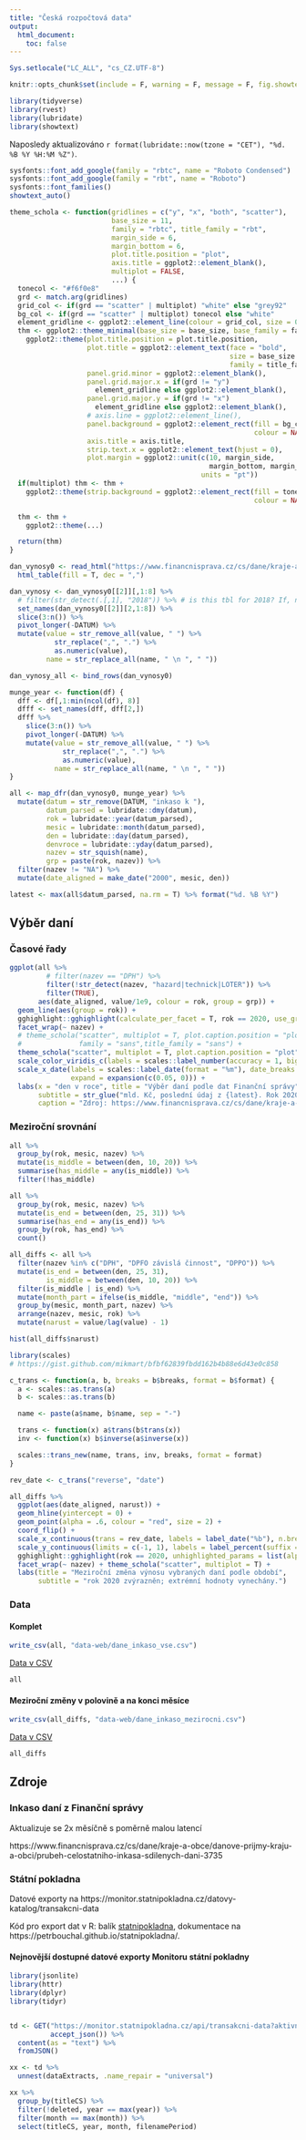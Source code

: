 ```yaml
---
title: "Česká rozpočtová data"
output:
  html_document:
    toc: false
---
```


```r
Sys.setlocale("LC_ALL", "cs_CZ.UTF-8")

knitr::opts_chunk$set(include = F, warning = F, message = F, fig.showtext=TRUE)

library(tidyverse)
library(rvest)
library(lubridate)
library(showtext)

```

Naposledy aktualizováno `r format(lubridate::now(tzone = "CET"), "%d. %B %Y %H:%M %Z")`.

```r
sysfonts::font_add_google(family = "rbtc", name = "Roboto Condensed")
sysfonts::font_add_google(family = "rbt", name = "Roboto")
sysfonts::font_families()
showtext_auto()
```


```r
theme_schola <- function(gridlines = c("y", "x", "both", "scatter"),
                         base_size = 11,
                         family = "rbtc", title_family = "rbt",
                         margin_side = 6,
                         margin_bottom = 6,
                         plot.title.position = "plot",
                         axis.title = ggplot2::element_blank(),
                         multiplot = FALSE,
                         ...) {
  tonecol <- "#f6f0e8"
  grd <- match.arg(gridlines)
  grid_col <- if(grd == "scatter" | multiplot) "white" else "grey92"
  bg_col <- if(grd == "scatter" | multiplot) tonecol else "white"
  element_gridline <- ggplot2::element_line(colour = grid_col, size = 0.3)
  thm <- ggplot2::theme_minimal(base_size = base_size, base_family = family) +
    ggplot2::theme(plot.title.position = plot.title.position,
                   plot.title = ggplot2::element_text(face = "bold",
                                                      size = base_size * 1.2,
                                                      family = title_family),
                   panel.grid.minor = ggplot2::element_blank(),
                   panel.grid.major.x = if(grd != "y")
                     element_gridline else ggplot2::element_blank(),
                   panel.grid.major.y = if(grd != "x")
                     element_gridline else ggplot2::element_blank(),
                   # axis.line = ggplot2::element_line(),
                   panel.background = ggplot2::element_rect(fill = bg_col,
                                                            colour = NA),
                   axis.title = axis.title,
                   strip.text.x = ggplot2::element_text(hjust = 0),
                   plot.margin = ggplot2::unit(c(10, margin_side,
                                                 margin_bottom, margin_side),
                                               units = "pt"))
  if(multiplot) thm <- thm +
    ggplot2::theme(strip.background = ggplot2::element_rect(fill = tonecol,
                                                            colour = NA))

  thm <- thm +
    ggplot2::theme(...)

  return(thm)
}
```


```r
dan_vynosy0 <- read_html("https://www.financnisprava.cz/cs/dane/kraje-a-obce/danove-prijmy-kraju-a-obci/prubeh-celostatniho-inkasa-sdilenych-dani-3735") %>% 
  html_table(fill = T, dec = ",")

dan_vynosy <- dan_vynosy0[[2]][,1:8] %>%
  # filter(str_detect(.[,1], "2018")) %>% # is this tbl for 2018? If, not, change index above
  set_names(dan_vynosy0[[2]][2,1:8]) %>% 
  slice(3:n()) %>% 
  pivot_longer(-DATUM) %>%
  mutate(value = str_remove_all(value, " ") %>% 
           str_replace(",", ".") %>% 
           as.numeric(value),
         name = str_replace_all(name, " \n ", " "))

dan_vynosy_all <- bind_rows(dan_vynosy0)

munge_year <- function(df) {
  dff <- df[,1:min(ncol(df), 8)]
  dfff <- set_names(dff, dff[2,])
  dfff %>% 
    slice(3:n()) %>% 
    pivot_longer(-DATUM) %>%
    mutate(value = str_remove_all(value, " ") %>% 
             str_replace(",", ".") %>% 
             as.numeric(value),
           name = str_replace_all(name, " \n ", " "))
}

all <- map_dfr(dan_vynosy0, munge_year) %>% 
  mutate(datum = str_remove(DATUM, "inkaso k "),
         datum_parsed = lubridate::dmy(datum),
         rok = lubridate::year(datum_parsed),
         mesic = lubridate::month(datum_parsed),
         den = lubridate::day(datum_parsed),
         denvroce = lubridate::yday(datum_parsed),
         nazev = str_squish(name),
         grp = paste(rok, nazev)) %>% 
  filter(nazev != "NA") %>% 
  mutate(date_aligned = make_date("2000", mesic, den))

latest <- max(all$datum_parsed, na.rm = T) %>% format("%d. %B %Y")
```

## Výběr daní {.tabset}

### Časové řady

```r
ggplot(all %>% 
         # filter(nazev == "DPH") %>%
         filter(!str_detect(nazev, "hazard|technick|LOTER")) %>%
         filter(TRUE), 
       aes(date_aligned, value/1e9, colour = rok, group = grp)) +
  geom_line(aes(group = rok)) +
  gghighlight::gghighlight(calculate_per_facet = T, rok == 2020, use_group_by = T) +
  facet_wrap(~ nazev) + 
  # theme_schola("scatter", multiplot = T, plot.caption.position = "plot",
  #              family = "sans",title_family = "sans") + 
  theme_schola("scatter", multiplot = T, plot.caption.position = "plot") + 
  scale_color_viridis_c(labels = scales::label_number(accuracy = 1, big.mark = "")) +
  scale_x_date(labels = scales::label_date(format = "%m"), date_breaks = "months", 
               expand = expansion(c(0.05, 0))) +
  labs(x = "den v roce", title = "Výběr daní podle dat Finanční správy",
       subtitle = str_glue("mld. Kč, poslední údaj z {latest}. Rok 2020 zvýrazněn"),
       caption = "Zdroj: https://www.financnisprava.cz/cs/dane/kraje-a-obce/danove-prijmy-kraju-a-obci/prubeh-celostatniho-inkasa-sdilenych-dani-3735")
```

### Meziroční srovnání

```r
all %>% 
  group_by(rok, mesic, nazev) %>% 
  mutate(is_middle = between(den, 10, 20)) %>% 
  summarise(has_middle = any(is_middle)) %>% 
  filter(!has_middle)
```

```r
all %>% 
  group_by(rok, mesic, nazev) %>% 
  mutate(is_end = between(den, 25, 31)) %>% 
  summarise(has_end = any(is_end)) %>% 
  group_by(rok, has_end) %>% 
  count()
```



```r
all_diffs <- all %>% 
  filter(nazev %in% c("DPH", "DPFO závislá činnost", "DPPO")) %>% 
  mutate(is_end = between(den, 25, 31),
         is_middle = between(den, 10, 20)) %>% 
  filter(is_middle | is_end) %>% 
  mutate(month_part = ifelse(is_middle, "middle", "end")) %>% 
  group_by(mesic, month_part, nazev) %>%
  arrange(nazev, mesic, rok) %>% 
  mutate(narust = value/lag(value) - 1)

hist(all_diffs$narust)
```

```r
library(scales)
# https://gist.github.com/mikmart/bfbf62839fbdd162b4b88e6d43e0c858

c_trans <- function(a, b, breaks = b$breaks, format = b$format) {
  a <- scales::as.trans(a)
  b <- scales::as.trans(b)

  name <- paste(a$name, b$name, sep = "-")

  trans <- function(x) a$trans(b$trans(x))
  inv <- function(x) b$inverse(a$inverse(x))

  scales::trans_new(name, trans, inv, breaks, format = format)
}

rev_date <- c_trans("reverse", "date")

all_diffs %>% 
  ggplot(aes(date_aligned, narust)) +
  geom_hline(yintercept = 0) +
  geom_point(alpha = .6, colour = "red", size = 2) +
  coord_flip() +
  scale_x_continuous(trans = rev_date, labels = label_date("%b"), n.breaks = 12) +
  scale_y_continuous(limits = c(-1, 1), labels = label_percent(suffix = " %")) +
  gghighlight::gghighlight(rok == 2020, unhighlighted_params = list(alpha = .3)) +
  facet_wrap(~ nazev) + theme_schola("scatter", multiplot = T) +
  labs(title = "Meziroční změna výnosu vybraných daní podle období",
       subtitle = "rok 2020 zvýrazněn; extrémní hodnoty vynechány.")
```

### Data {.tabset .tabset-pills}

#### Komplet

```r
write_csv(all, "data-web/dane_inkaso_vse.csv")
```

[Data v CSV](data-web/dane_inkaso_vse.csv)

```r
all
```


#### Meziroční změny v polovině a na konci měsíce

```r
write_csv(all_diffs, "data-web/dane_inkaso_mezirocni.csv")
```

[Data v CSV](data-web/dane_inkaso_mezirocni.csv)

```r
all_diffs
```



## Zdroje {.tabset}

### Inkaso daní z Finanční správy

Aktualizuje se 2x měsíčně s poměrně malou latencí

https://www.financnisprava.cz/cs/dane/kraje-a-obce/danove-prijmy-kraju-a-obci/prubeh-celostatniho-inkasa-sdilenych-dani-3735

### Státní pokladna

Datové exporty na https://monitor.statnipokladna.cz/datovy-katalog/transakcni-data

Kód pro export dat v R: balík [statnipokladna](https://cran.r-project.org/package=statnipokladna), dokumentace na https://petrbouchal.github.io/statnipokladna/.

#### Nejnovější dostupné datové exporty Monitoru státní pokladny

```r
library(jsonlite)
library(httr)
library(dplyr)
library(tidyr)


td <- GET("https://monitor.statnipokladna.cz/api/transakcni-data?aktivni=true",
          accept_json()) %>%
  content(as = "text") %>%
  fromJSON()

xx <- td %>%
  unnest(dataExtracts, .name_repair = "universal")

xx %>%
  group_by(titleCS) %>%
  filter(!deleted, year == max(year)) %>%
  filter(month == max(month)) %>%
  select(titleCS, year, month, filenamePeriod)
```




